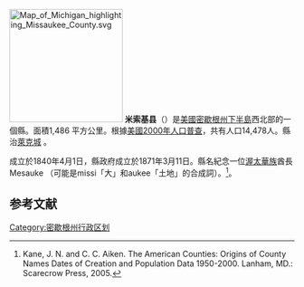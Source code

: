 {{noteTA
|T=zh-hans:米索基县 (密歇根州);zh-hk:米索基縣 (密歇根州);zh-tw:米索基郡 (密西根州);
|G1=USState
|1=zh-hans:县;zh-hk:縣;zh-tw:郡;
}}
[[File:Map_of_Michigan_highlighting_Missaukee_County.svg|200px]]
'''米索基县'''（{{lang-en|Missaukee County}}）是[[美國|美國]][[密歇根州|密歇根州]][[下半島|下半島]]西北部的一個縣。面積1,486 平方公里。根據[[美國2000年人口普查|美國2000年人口普查]]，共有人口14,478人。縣治[[萊克城_(密西根州)|萊克城]] 。

成立於1840年4月1日，縣政府成立於1871年3月11日。縣名紀念一位[[渥太華族|渥太華族]]酋長Mesauke （可能是missi「大」和aukee「土地」的合成詞）。<ref>Kane, J. N. and C. C. Aiken. The American Counties: Origins of County Names Dates of Creation and Population Data 1950-2000. Lanham, MD.: Scarecrow Press, 2005.</ref>。

==参考文献==
<div class="references-small">
<references />
</div>
{{Michigan}}
{{Michigan-stub}}
{{DEFAULTSORT:Missaukee}}
[[Category:密歇根州行政区划|Category:密歇根州行政区划]]